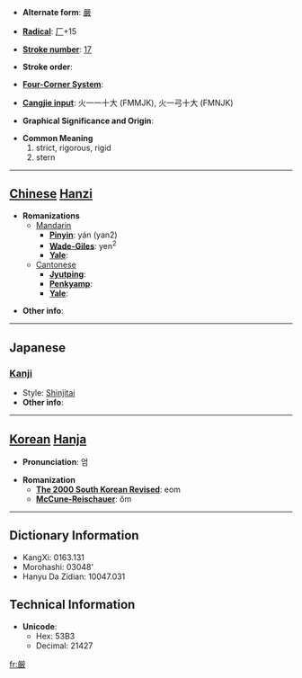 * '''Alternate form''': [[嚴]]

* '''[[Wiktionary:Chinese radical index| Radical]]''': [[Wiktionary:Chinese radical index 厂|厂]]+15

* '''[[Wiktionary:Chinese total strokes index|Stroke number]]''': [[Wiktionary:Chinese total strokes index 17|17]]

* '''Stroke order''': 

* '''[[Wiktionary:Chinese four corner index|Four-Corner System]]''': 

* '''[[Wiktionary:Chinese Cangjie index|Cangjie input]]''': 火一一十大 (FMMJK), 火一弓十大 (FMNJK)

* '''Graphical Significance and Origin''': 

* '''Common Meaning'''
*#strict, rigorous, rigid
*# stern


----

== [[Chinese]] [[Hanzi]] ==

* '''Romanizations'''
** [[Mandarin]]
*** '''[[Pinyin]]''': yán (yan2)
*** '''[[Wade-Giles]]''': yen<sup>2</sup>
*** '''[[Yale]]''': 
**[[Cantonese]]
***'''[[Jyutping]]''':
***'''[[Penkyamp]]''': 
***'''[[Yale]]''': 

* '''Other info''': 

----

==Japanese==
===[[Kanji]]===
{{kanji|on readings=[[げん]] (gen), [[ごん]] (gon)
|kun readings=[[きびしい]] (kibishii), [[おごそか]] (ogosoka), [[いつくし]] (itsukushi)
}}
* Style: [[Shinjitai]]
* '''Other info''':  

----

== [[Korean]] [[Hanja]] ==

* '''Pronunciation''': 엄

* '''Romanization'''
** '''[[The 2000 South Korean Revised Romanization|The 2000 South Korean Revised]]''': eom
** '''[[McCune-Reischauer]]''': ŏm

----

== Dictionary Information ==

* KangXi: 0163.131
* Morohashi: 03048'
* Hanyu Da Zidian: 10047.031

== Technical Information ==

* '''Unicode''':
** Hex: 53B3
** Decimal: 21427

[[fr:厳]]